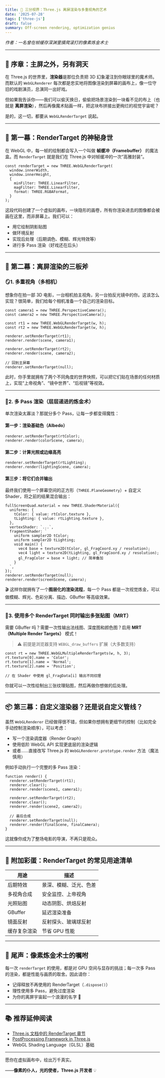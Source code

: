```yaml
---
title: 🧠 三分视界：Three.js 离屏渲染与多重视角的艺术
date: '2025-07-28'
tags: ['three-js']
draft: false
summary: Off-screen rendering, optimization genius
---
```


_作者：一名曾在帧缓存深渊里摸爬滚打的像素炼金术士_

---

## 🍿 序章：主屏之外，另有洞天

在 Three.js 的世界里，**渲染器**是那位负责把 3D 幻象灌注到你眼球里的魔术师。而默认的 `WebGLRenderer` 每次都是忠实地将图像渲染到屏幕的画布上，像一位守旧的戏剧演员，总演同一出好戏。

但如果我告诉你——我们可以偷天换日，偷偷把场景渲染到一块看不见的布上（也就是 **离屏渲染**），然后再像魔术贴画一样，把这块布拼接出更绚烂的视觉宇宙呢？

是的，这一切，都要从 `WebGLRenderTarget` 说起。

---

## 🎨 第一幕：RenderTarget 的神秘身世

在 WebGL 中，每一帧的绘制都会写入一个叫做 **帧缓冲（Framebuffer）** 的魔法盒。而 `RenderTarget` 就是我们在 Three.js 中对帧缓冲的一次“高雅封装”。

```
const renderTarget = new THREE.WebGLRenderTarget(
  window.innerWidth,
  window.innerHeight,
  {
    minFilter: THREE.LinearFilter,
    magFilter: THREE.LinearFilter,
    format: THREE.RGBAFormat,
  }
);
```

这段代码创建了一个虚拟的画布，一块隐形的画卷，所有你渲染进去的图像都会被画在这里，而非屏幕上。我们可以：

- 用它绘制阴影贴图
- 做环境反射
- 实现后处理（后期调色、模糊、辉光特效等）
- 进行多 Pass 渲染（好戏还在后头）

---

## 🧭 第二幕：离屏渲染的三板斧

### 🪞1. 多重视角（多相机）

想象你在拍一部 3D 电影，一台相机拍主视角，另一台拍反光镜中的你。这该怎么实现？很简单，我们给每个相机准备一个自己的渲染目标。

```
const camera1 = new THREE.PerspectiveCamera();
const camera2 = new THREE.PerspectiveCamera();

const rt1 = new THREE.WebGLRenderTarget(w, h);
const rt2 = new THREE.WebGLRenderTarget(w, h);

renderer.setRenderTarget(rt1);
renderer.render(scene, camera1);

renderer.setRenderTarget(rt2);
renderer.render(scene, camera2);

// 回到主屏幕
renderer.setRenderTarget(null);
```

此时，你手里就拥有了两个不同角度的世界快照，可以把它们贴在场景的任何材质上，实现“上帝视角”、“镜中世界”、“后视镜”等视效。

---

### 🔮2. 多 Pass 渲染（层层递进的炼金术）

单次渲染太寡淡？那就分多个 Pass，让每一步都变得魔性：

#### 第一步：渲染基础色（Albedo）

```
renderer.setRenderTarget(rtColor);
renderer.render(colorScene, camera);
```

#### 第二步：计算光照或边缘高亮

```
renderer.setRenderTarget(rtLighting);
renderer.render(lightingScene, camera);
```

#### 第三步：将它们合并输出

最终我们使用一个屏幕空间的正方形（`THREE.PlaneGeometry`）+ 自定义 Shader，将之前的结果混合输出：

```
fullScreenQuad.material = new THREE.ShaderMaterial({
  uniforms: {
    tColor: { value: rtColor.texture },
    tLighting: { value: rtLighting.texture },
  },
  vertexShader: `...`,
  fragmentShader: `
    uniform sampler2D tColor;
    uniform sampler2D tLighting;
    void main() {
      vec4 base = texture2D(tColor, gl_FragCoord.xy / resolution);
      vec4 light = texture2D(tLighting, gl_FragCoord.xy / resolution);
      gl_FragColor = base + light; // 简单叠加
    }
  `,
});
renderer.setRenderTarget(null);
renderer.render(screenScene, camera);
```

🎬 这样你就拥有了一个**图层化的渲染流程**，每一个 Pass 都是一次视觉炼金，可以做模糊、辉光、色彩分离、描边、GBuffer 等高级效果。

---

### 🧪3. 使用多个 RenderTarget 同时输出多张贴图（MRT）

需要 GBuffer 吗？需要一次性输出法线图、深度图和颜色图？启用 **MRT（Multiple Render Targets）** 模式！

> ⚠️ 前提是浏览器支持 `WEBGL_draw_buffers` 扩展（大多数支持）

```
const rt = new THREE.WebGLMultipleRenderTargets(w, h, 3);
rt.texture[0].name = 'Color';
rt.texture[1].name = 'Normal';
rt.texture[2].name = 'Position';

// 在 Shader 中使用 gl_FragData[i] 输出不同纹理
```

你就可以一次性绘制出三张纹理贴图，然后再做你想做的后处理。

---

## 📦 第三幕：自定义渲染器？还是说自定义管线？

虽然 `WebGLRenderer` 已经做得很不错，但如果你想拥有更细节的控制（比如完全手动控制渲染顺序），可以考虑：

- 写一个渲染调度器（Render Graph）
- 使用低阶 WebGL API 实现更底层的渲染逻辑
- 或者……直接改写 Three.js 的 `WebGLRenderer.prototype.render` 方法（魔法慎用）

例如手动执行一个完整的多 Pass 渲染：

```
function render() {
  renderer.setRenderTarget(rt1);
  renderer.clear();
  renderer.render(scene1, camera1);

  renderer.setRenderTarget(rt2);
  renderer.clear();
  renderer.render(scene2, camera2);

  // 最后合成
  renderer.setRenderTarget(null);
  renderer.render(finalScene, finalCamera);
}
```

这就像你成为了整场电影的导演，不再只是观众。

---

## 🧠 附加彩蛋：RenderTarget 的常见用途清单

| 用途         | 描述                   |
| ------------ | ---------------------- |
| 后期特效     | 景深、模糊、泛光、色差 |
| 多视角合成   | 安全监控、上帝视角     |
| 光照贴图     | 动态阴影、烘焙反射     |
| GBuffer      | 延迟渲染准备           |
| 镜面反射     | 反射探头、玻璃球反射   |
| 缓存复杂渲染 | 节省 GPU 性能          |

---

## 🧙 尾声：像素炼金术士的嘱咐

每一次 `renderTarget` 的使用，都是对 GPU 空间与显存的挑战；每一次多 Pass 的渲染，都是性能与画质的取舍。因此请你：

- 记得释放不再使用的 RenderTarget（`.dispose()`）
- 理性使用多 Pass，避免过度渲染
- 为你的离屏宇宙起一个浪漫的名字 🌌

---

## 📚 推荐延伸阅读

- [Three.js 文档中的 RenderTarget 章节](https://threejs.org/docs/#api/en/renderers/WebGLRenderTarget)
- [PostProcessing Framework in Three.js](https://github.com/mrdoob/three.js/blob/master/examples/jsm/postprocessing/)
- WebGL Shading Language（GLSL）基础

---

愿你在虚拟画布中，绘出万千真实。

——**像素的仆人，光的使者，Three.js 开发者** 💡
